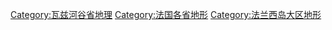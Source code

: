[[Category:瓦兹河谷省地理|Category:瓦兹河谷省地理]]
[[Category:法国各省地形|Category:法国各省地形]]
[[Category:法兰西岛大区地形|Category:法兰西岛大区地形]]